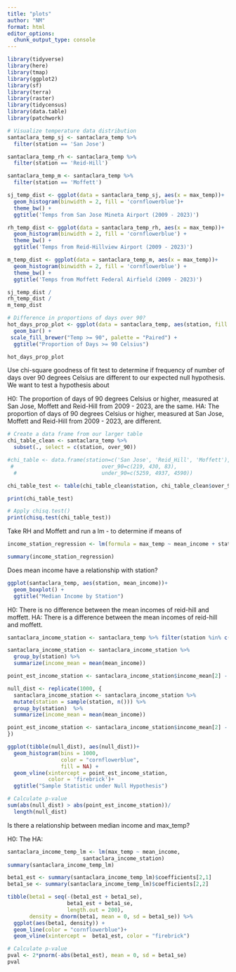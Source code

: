 ```yaml
---
title: "plots"
author: "NM"
format: html
editor_options: 
  chunk_output_type: console
---
```


```r
library(tidyverse)
library(here)
library(tmap)
library(ggplot2)
library(sf)
library(terra)
library(raster)
library(tidycensus)
library(data.table)
library(patchwork)
```

```r
# Visualize temperature data distribution
santaclara_temp_sj <- santaclara_temp %>%
  filter(station == 'San Jose')

santaclara_temp_rh <- santaclara_temp %>%
  filter(station == 'Reid-Hill')

santaclara_temp_m <- santaclara_temp %>%
  filter(station == 'Moffett')

sj_temp_dist <- ggplot(data = santaclara_temp_sj, aes(x = max_temp))+
  geom_histogram(binwidth = 2, fill = 'cornflowerblue')+
  theme_bw() +
  ggtitle('Temps from San Jose Mineta Airport (2009 - 2023)')

rh_temp_dist <- ggplot(data = santaclara_temp_rh, aes(x = max_temp))+
  geom_histogram(binwidth = 2, fill = 'cornflowerblue') +
  theme_bw() +
  ggtitle('Temps from Reid-Hillview Airport (2009 - 2023)')

m_temp_dist <- ggplot(data = santaclara_temp_m, aes(x = max_temp))+
  geom_histogram(binwidth = 2, fill = 'cornflowerblue') +
  theme_bw() +
  ggtitle('Temps from Moffett Federal Airfield (2009 - 2023)')

sj_temp_dist /
rh_temp_dist /
m_temp_dist
```

```r
# Difference in proportions of days over 90?
hot_days_prop_plot <- ggplot(data = santaclara_temp, aes(station, fill = factor(over_90)))+
  geom_bar() +
 scale_fill_brewer("Temp >= 90", palette = "Paired") +
  ggtitle("Proportion of Days >= 90 Celsius")

hot_days_prop_plot
```

Use chi-square goodness of fit test to determine if frequency of number of days over 90 degrees Celsius are different to our expected null hypothesis. We want to test a hypothesis about 

H0: The proportion of days of 90 degrees Celsius or higher, measured at San Jose, Moffett and Reid-Hill from 2009 - 2023, are the same.
HA: The proportion of days of 90 degrees Celsius or higher, measured at San Jose, Moffett and Reid-Hill from 2009 - 2023, are different.

```r
# Create a data frame from our larger table
chi_table_clean <- santaclara_temp %>%
  subset(., select = c(station, over_90))

#chi_table <- data.frame(station=c('San Jose', 'Reid_Hill', 'Moffett'),
 #                            over_90=c(219, 430, 83),
  #                           under_90=c(5259, 4937, 4590))

chi_table_test <- table(chi_table_clean$station, chi_table_clean$over_90)

print(chi_table_test)
```

```r
# Apply chisq.test()
print(chisq.test(chi_table_test))
```

Take RH and Moffett and run a lm - to determine if means of 

```r
income_station_regression <- lm(formula = max_temp ~ mean_income + station, data = santaclara_temp)

summary(income_station_regression)
```

Does mean income have a relationship with station?

```r
ggplot(santaclara_temp, aes(station, mean_income))+
  geom_boxplot() +
  ggtitle("Median Income by Station")
```

H0: There is no difference between the mean incomes of reid-hill and moffett.
HA: There is a difference between the mean incomes of reid-hill and moffett.

```r
santaclara_income_station <- santaclara_temp %>% filter(station %in% c('Reid-Hill', 'Moffett'))

santaclara_income_station <- santaclara_income_station %>%
  group_by(station) %>%
  summarize(income_mean = mean(mean_income))

point_est_income_station <- santaclara_income_station$income_mean[2] - santaclara_income_station$income_mean[1]
```

```r
null_dist <- replicate(1000, {
  santaclara_income_station <- santaclara_income_station %>%
  mutate(station = sample(station, n())) %>%
  group_by(station)  %>%
  summarize(income_mean = mean(mean_income))

point_est_income_station <- santaclara_income_station$income_mean[2] - santaclara_income_station$income_mean[1]
})

ggplot(tibble(null_dist), aes(null_dist))+
  geom_histogram(bins = 1000,
                 color = "cornflowerblue",
                 fill = NA) +
  geom_vline(xintercept = point_est_income_station,
             color = 'firebrick')+
  ggtitle("Sample Statistic under Null Hypothesis")
```

```r
# Calculate p-value
sum(abs(null_dist) > abs(point_est_income_station))/
  length(null_dist)
```

Is there a relationship between median income and max_temp?

H0: The 
HA:

```r
santaclara_income_temp_lm <- lm(max_temp ~ mean_income,
                        santaclara_income_station)
summary(santaclara_income_temp_lm)
```

```r
beta1_est <- summary(santaclara_income_temp_lm)$coefficients[2,1]
beta1_se <- summary(santaclara_income_temp_lm)$coefficients[2,2]

tibble(beta1 = seq(-(beta1_est + beta1_se),
                   beta1_est + beta1_se,
                   length.out = 200),
       density = dnorm(beta1, mean = 0, sd = beta1_se)) %>%
  ggplot(aes(beta1, density)) +
  geom_line(color = "cornflowerblue")+
  geom_vline(xintercept =  beta1_est, color = "firebrick")
```

```r
# Calculate p-value
pval <- 2*pnorm(-abs(beta1_est), mean = 0, sd = beta1_se)
pval
```

